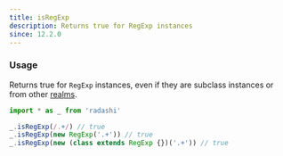 ```yaml
---
title: isRegExp
description: Returns true for RegExp instances
since: 12.2.0
---
```


### Usage

Returns true for `RegExp` instances, even if they are subclass instances or from
other [realms](https://developer.mozilla.org/en-US/docs/Web/JavaScript/Reference/Operators/instanceof#instanceof_and_multiple_realms).

```ts twoslash
import * as _ from 'radashi'

_.isRegExp(/.+/) // true
_.isRegExp(new RegExp('.+')) // true
_.isRegExp(new (class extends RegExp {})('.+')) // true
```
